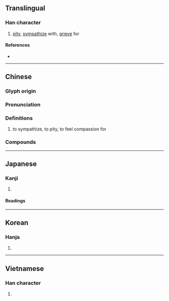 {{also|悯}}
{{character info/new}}
==Translingual==

===Han character===
{{Han char|rn=61|rad=心|as=12|sn=15|four=97020|canj=PANK|ids=⿰忄閔}}

# [[pity]], [[sympathize]] with, [[grieve]] for

====References====
* {{Han ref|kx=0403.320|dkj=11252|dj=0744.010|hdz=42357.040|uh=61AB|ud=25003|bh=BCA7|bd=48295}}

----

==Chinese==
{{zh-forms|s=悯}}

===Glyph origin===
{{Han etym}}

===Pronunciation===
{{zh-pron
|m=mǐn
|c=man5
|mn=bín
|mc=y
|oc=y
|cat=
}}

===Definitions===
{{zh-hanzi}}

# to sympathize, to pity, to feel compassion for

===Compounds===
{{zh-der|其情可憫|垂憫|悲天憫人|悲憫|慈憫|憐憫|憫恤|憫惻|憫然|矜憫}}

----

==Japanese==

===Kanji===
{{ja-kanji|grade=|rs=心12}}

# {{rfdef|ja|sort=心12}}

====Readings====
{{ja-readings
|goon=みん
|kanon=びん
|kun=あわ-れむ, うれ-える
}}

----

==Korean==

===Hanja===
{{ko-hanja|hangeul=민|eumhun=|rv=min|mr=min|y=min}}

# {{rfdef|ko|sort=心12}}

----

==Vietnamese==

===Han character===
{{vi-hantu|[[mẫn]]|rs=心12}}

# {{rfdef|vi|sort=心12}}